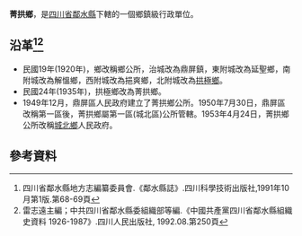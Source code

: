 '''菁拱鄉'''，是[[四川省|四川省]][[鄰水縣|鄰水縣]]下轄的一個鄉鎮級行政單位。

== 沿革<ref>四川省鄰水縣地方志編纂委員會.《鄰水縣誌》.四川科學技術出版社,1991年10月第1版.第68-69頁</ref><ref>雷志遠主編；中共四川省鄰水縣委組織部等編.《中國共產黨四川省鄰水縣組織史資料 1926-1987》.四川人民出版社, 1992.08.第250頁</ref>==
* 民國19年(1920年)，鄉改稱鄉公所，治城改為鼎屏鎮，東附城改為延聖鄉，南附城改為解慍鄉，西附城改為挹爽鄉，北附城改為[[拱極鄉|拱極鄉]]。
* 民國24年(1935年)，拱極鄉改為菁拱鄉。
* 1949年12月，鼎屏區人民政府建立了菁拱鄉公所。1950年7月30日，鼎屏區改稱第一區後，菁拱鄉屬第一區(城北區)公所管轄。1953年4月24日，菁拱鄉公所改稱[[城北鄉_(鄰水縣)|城北鄉]]人民政府。

== 參考資料 ==
{{reflist}}
{{行政區劃小作品}}
{{鄰水縣行政區劃（民國24年7月1日至民國29年4月）}}
{{鄰水縣行政區劃（民國31年1月6日至民國38年12月21日）}}
{{鄰水縣行政區劃（1949年12月21日至1950年2月）}}
{{鄰水縣行政區劃（1950年2月至1951年6月9日）}}
{{鄰水縣行政區劃（1951年6月9日至1952年7月17日）}}
{{鄰水縣行政區劃（1952年7月17日至1953年4月24日）}}
{{鄰水縣行政區劃}}